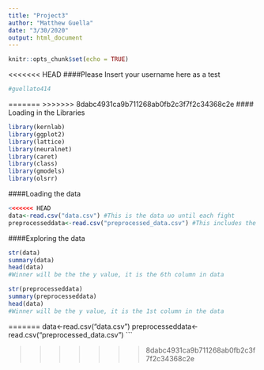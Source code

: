 ```yaml
---
title: "Project3"
author: "Matthew Guella"
date: "3/30/2020"
output: html_document
---
```


```r
knitr::opts_chunk$set(echo = TRUE)
```

<<<<<<< HEAD
####Please Insert your username here as a test
```r
#guellato414
```

=======
>>>>>>> 8dabc4931ca9b711268ab0fb2c3f7f2c34368c2e
#### Loading in the Libraries
```r
library(kernlab)
library(ggplot2)
library(lattice)
library(neuralnet)
library(caret)
library(class)
library(gmodels) 
library(olsrr)
```

####Loading the data
```r
<<<<<<< HEAD
data<-read.csv("data.csv") #This is the data uo until each fight
preprocesseddata<-read.csv("preprocessed_data.csv") #This includes the fight details
```

####Exploring the data
```r
str(data)
summary(data) 
head(data)
#Winner will be the the y value, it is the 6th column in data

str(preprocesseddata)
summary(preprocesseddata)
head(data)
#Winner will be the y value, it is the 1st column in the data
```
=======
data<-read.csv("data.csv")
preprocesseddata<-read.csv("preprocessed_data.csv")
```

>>>>>>> 8dabc4931ca9b711268ab0fb2c3f7f2c34368c2e

